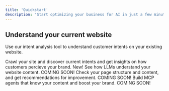 ```yaml
---
title: 'Quickstart'
description: 'Start optimizing your business for AI in just a few minutes.'
---
```


## Understand your current website

Use our intent analysis tool to understand customer intents on your existing website.

<CardGroup>

<Card title="Intent Crawler" icon="sparkles" href="/intent-tools/intentcrawler">
  Crawl your site and discover current intents and get insights on how customers percieve your brand. <Tip>New!</Tip>
</Card>

<Card title="LLM Analysis" icon="diagram-project" href="/essentials/code">
  See how LLMs understand your website content. <Note>COMING SOON!</Note>
</Card>

<Card title="Grounding Evaluator" icon="memo-circle-check" href="/essentials/code">
  Check your page structure and content, and get recommendations for improvement. <Note>COMING SOON!</Note>
</Card>

<Card title="Agent Builder" icon="message-bot" href="/essentials/code">
  Build MCP agents that know your content and boost your brand. <Note>COMING SOON!</Note>
</Card>

</CardGroup>
